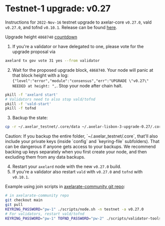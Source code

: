 # Testnet-1 upgrade: v0.27


Instructions for `2022-Nov-16` testnet upgrade to axelar-core `v0.27.0`, vald `v0.27.0`, and tofnd `v0.10.1`.
Release can be found [here](https://github.com/axelarnetwork/axelar-core/releases/tag/v0.27.0).

Upgrade height `4868740` [countdown](https://testnet.mintscan.io/axelar-testnet/blocks/4868740)

1. If you're a validator or have delegated to one, please vote for the upgrade proposal via

```bash
axelard tx gov vote 31 yes --from validator
```

2. Wait for the proposed upgrade block, `4868740`. Your node will panic at that block height with a log: `{"level":"error","module":"consensus","err":"UPGRADE \"v0.27\" NEEDED at height: ",`. Stop your node after chain halt.

```bash
pkill -f 'axelard start'
# Validators need to also stop vald/tofnd
pkill -f 'vald-start'
pkill -f tofnd
```

3. Backup the state:

```bash
cp -r ~/.axelar_testnet/.core/data ~/.axelar-lisbon-3-upgrade-0.27/.core/data
```

<Callout type="warning" emoji="⚠️">
  Caution: If you backup the entire folder, `~/.axelar_testnet/.core`, that'll also include your private keys (inside `config` and `keyring-file` subfolders). That can be dangerous if anyone gets access to your backups. We recommend backing up keys separately when you first create your node, and then excluding them from any data backups.
</Callout>

4. Restart your `axelard` node with the new `v0.27.0` build.
5. If you're a validator also restart `vald` with `v0.27.0` and `tofnd` with `v0.10.1`.

Example using join scripts in [axelarate-community git repo](https://github.com/axelarnetwork/axelarate-community):

```bash
# in axelarate-community repo
git checkout main
git pull
KEYRING_PASSWORD="pw-1" ./scripts/node.sh -n testnet -a v0.27.0
# For validators, restart vald/tofnd
KEYRING_PASSWORD="pw-1" TOFND_PASSWORD="pw-2" ./scripts/validator-tools-host.sh -n testnet -a v0.27.0 -q v0.10.1
```
